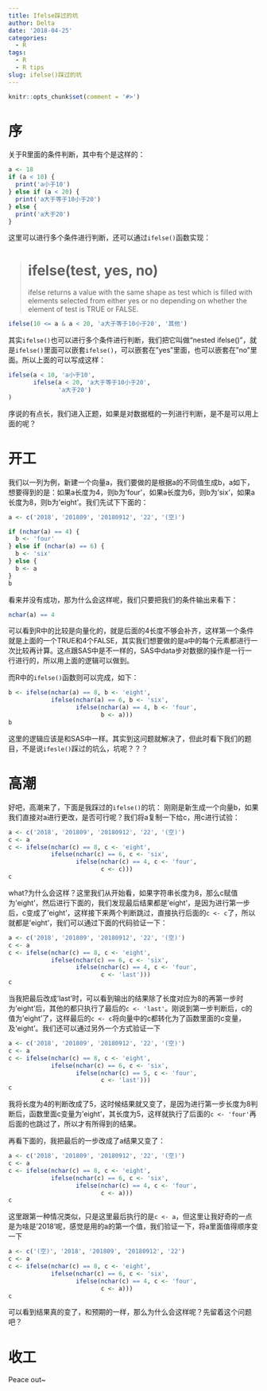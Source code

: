 ```yaml
---
title: Ifelse踩过的坑
author: Delta
date: '2018-04-25'
categories:
  - R
tags:
  - R
  - R tips
slug: ifelse()踩过的坑
---
```


```r
knitr::opts_chunk$set(comment = '#>')
```


# 序
关于R里面的条件判断，其中有个是这样的：
```r
a <- 18
if (a < 10) {
  print('a小于10')
} else if (a < 20) {
  print('a大于等于10小于20')
} else {
  print('a大于20')
}
```

这里可以进行多个条件进行判断，还可以通过`ifelse()`函数实现：

> # ifelse(test, yes, no)
ifelse returns a value with the same shape as test which is filled with elements selected from either yes or no depending on whether the element of test is TRUE or FALSE.

```r
ifelse(10 <= a & a < 20, 'a大于等于10小于20', '其他')
```

其实`ifelse()`也可以进行多个条件进行判断，我们把它叫做“nested ifelse()”，就是`ifelse()`里面可以嵌套`ifelse()`，可以嵌套在"yes"里面，也可以嵌套在"no"里面。所以上面的可以写成这样：
```r
ifelse(a < 10, 'a小于10', 
       ifelse(a < 20, 'a大于等于10小于20',
              'a大于20')
)
```

序说的有点长，我们进入正题，如果是对数据框的一列进行判断，是不是可以用上面的呢？

# 开工
我们以一列为例，新建一个向量a，我们要做的是根据a的不同值生成b，a如下，想要得到的是：如果a长度为4，则b为'four'，如果a长度为6，则b为'six'，如果a长度为8，则b为'eight'。我们先试下下面的：

```r
a <- c('2018', '201809', '20180912', '22', '(空)')
```

```r
if (nchar(a) == 4) {
  b <- 'four'
} else if (nchar(a) == 6) {
  b <- 'six'
} else {
  b <- a
}
b
```


看来并没有成功，那为什么会这样呢，我们只要把我们的条件输出来看下：
```r
nchar(a) == 4
```
可以看到R中的比较是向量化的，就是后面的4长度不够会补齐，这样第一个条件就是上面的一个TRUE和4个FALSE，其实我们想要做的是a中的每个元素都进行一次比较再计算。这点跟SAS中是不一样的，SAS中data步对数据的操作是一行一行进行的，所以用上面的逻辑可以做到。

而R中的`ifelse()`函数则可以完成，如下：
```r
b <- ifelse(nchar(a) == 8, b <- 'eight', 
            ifelse(nchar(a) == 6, b <- 'six', 
                   ifelse(nchar(a) == 4, b <- 'four',
                          b <- a)))
b
```

这里的逻辑应该是和SAS中一样。其实到这问题就解决了，但此时看下我们的题目，不是说`ifesle()`踩过的坑么，坑呢？？？

# 高潮
好吧，高潮来了，下面是我踩过的`ifelse()`的坑：
刚刚是新生成一个向量b，如果我们直接对a进行更改，是否可行呢？我们将a复制一下给c，用c进行试验：
```r
a <- c('2018', '201809', '20180912', '22', '(空)')
c <- a
c <- ifelse(nchar(c) == 8, c <- 'eight', 
            ifelse(nchar(c) == 6, c <- 'six', 
                   ifelse(nchar(c) == 4, c <- 'four',
                          c <- c)))
c
```

what?为什么会这样？这里我们从开始看，如果字符串长度为8，那么c赋值为'eight'，然后进行下面的，我们发现最后结果都是'eight'，是因为进行第一步后，c变成了'eight'，这样接下来两个判断跳过，直接执行后面的`c <- c`了，所以就都是'eight'，我们可以通过下面的代码验证一下：
```r
a <- c('2018', '201809', '20180912', '22', '(空)')
c <- a
c <- ifelse(nchar(c) == 8, c <- 'eight', 
            ifelse(nchar(c) == 6, c <- 'six', 
                   ifelse(nchar(c) == 4, c <- 'four',
                          c <- 'last')))
c
```

当我把最后改成'last'时，可以看到输出的结果除了长度对应为8的再第一步时为'eight'后，其他的都只执行了最后的`c <- 'last'`。刚说到第一步判断后，c的值为'eight'了，这样最后的`c <- c`将向量中的c都转化为了函数里面的c变量，及'eight'。我们还可以通过另外一个方式验证一下

```r
a <- c('2018', '201809', '20180912', '22', '(空)')
c <- a
c <- ifelse(nchar(c) == 8, c <- 'eight', 
            ifelse(nchar(c) == 6, c <- 'six', 
                   ifelse(nchar(c) == 5, c <- 'four',
                          c <- 'last')))
c
```

我将长度为4的判断改成了5，这时候结果就又变了，是因为进行第一步长度为8判断后，函数里面c变量为'eight'，其长度为5，这样就执行了后面的`c <- 'four'`再后面的也跳过了，所以才有所得到的结果。

再看下面的，我把最后的一步改成了a结果又变了：
```r
a <- c('2018', '201809', '20180912', '22', '(空)')
c <- a
c <- ifelse(nchar(c) == 8, c <- 'eight', 
            ifelse(nchar(c) == 6, c <- 'six', 
                   ifelse(nchar(c) == 4, c <- 'four',
                          c <- a)))
c
```
这里跟第一种情况类似，只是这里最后执行的是`c <- a`，但这里让我好奇的一点是为啥是'2018'呢，感觉是用的a的第一个值，我们验证一下，将a里面值得顺序变一下

```r
a <- c('(空)', '2018', '201809', '20180912', '22')
c <- a
c <- ifelse(nchar(c) == 8, c <- 'eight', 
            ifelse(nchar(c) == 6, c <- 'six', 
                   ifelse(nchar(c) == 4, c <- 'four',
                          c <- a)))
c
```

可以看到结果真的变了，和预期的一样，那么为什么会这样呢？先留着这个问题吧？

# 收工
Peace out~

